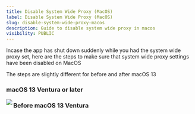 ```yaml
---
title: Disable System Wide Proxy (MacOS)
label: Disable System Wide Proxy (MacOS)
slug: disable-system-wide-proxy-macos
description: Guide to disable system wide proxy in macos
visibility: PUBLIC
---
```

Incase the app has shut down suddenly while you had the system wide proxy set, here are the steps to make sure that system wide proxy settings have been disabled on MacOS

The steps are slightly different for before and after macOS 13

### **macOS 13 Ventura or later**

<Steps>
  <Step title="Open System Preferences" />

  <Step title="Type Proxies in Search" />

  <Step title="Select Proxies" />

  <Step title="Switch off Web Proxy (HTTP) and Secure Web Proxy (HTTPS) to disable the HTTP and HTTPS proxies" />

  <Step title="Press OK">
    <img src="https://imagedelivery.net/IEMzXmjRvW0g933AN5ejrA/wwwnotionso-image-prod-files-secures3us-west-2amazonawscom-8e04dd23-74cd-4c44-8158-4238eac359d1-fd207da0-9234-4458-84b0-a781d1b23023-disabling-system-wide-proxy-venturagif/public" align="left" fullwidth="false" />
  </Step>
</Steps>

### **Before macOS 13 Ventura**

<Steps>
  <Step title="Open System Preferences" />

  <Step title="Go to Network" />

  <Step title="Select Advanced" />

  <Step title="Go to Proxies" />

  <Step title="Uncheck Web Proxy (HTTP) and Secure Web Proxy (HTTPS) to disable the HTTP and HTTPS proxies" />

  <Step title="Click OK, then Apply." />
</Steps>
